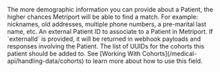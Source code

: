 <Tip>
  The more demographic information you can provide about a Patient, the higher chances Metriport will be
  able to find a match. For example: nicknames, old addresses, multiple phone numbers, a pre-marital
  last name, etc.
</Tip>

<Snippet file="demographics.mdx" />

<ParamField body="externalId" type="string">
  An external Patient ID to associate to a Patient in Metriport.
  
  <Info>
    If `externalId` is provided, it will be returned in webhook payloads and responses
    involving the Patient.
  </Info>
</ParamField>

<ParamField body="cohorts" type="string[]">
  The list of UUIDs for the cohorts this patient should be added to.

  <Note>
    See [Working With Cohorts](/medical-api/handling-data/cohorts) to learn more about how to use this field.
  </Note>
</ParamField>
